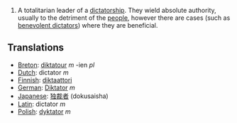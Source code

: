 #A totalitarian leader of a [[dictatorship]].  They wield absolute authority, usually to the detriment of the [[people]], however there are cases (such as [[benevolent dictator]]s) where they are beneficial.

==Translations==
*[[Breton]]: [[diktatour]] ''m'' -ien ''pl''
*[[Dutch]]: dictator ''m''
*[[Finnish]]: [[diktaattori]]
*[[German]]: [[Diktator]] ''m''
*[[Japanese]]: [[独裁者]] (dokusaisha)
*[[Latin]]: dictator ''m''
*[[Polish]]: [[dyktator]] ''m''